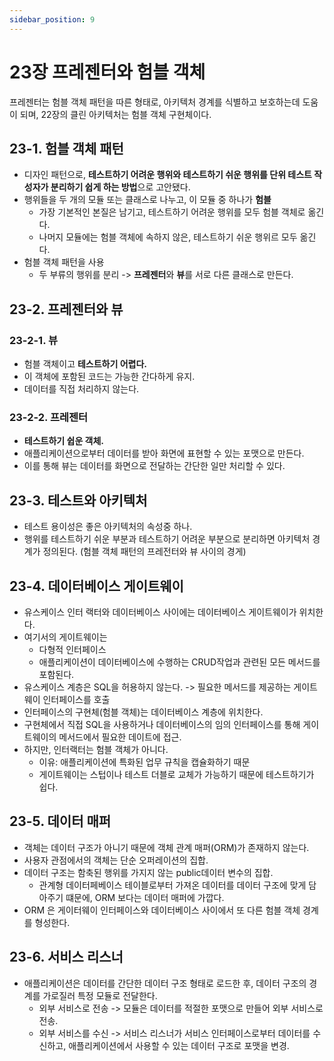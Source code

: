 ```yaml
---
sidebar_position: 9
---
```


# 23장 프레젠터와 험블 객체

프레젠터는 험블 객체 패턴을 따른 형태로, 아키텍처 경계를 식별하고 보호하는데 도움이 되며,
22장의 클린 아키텍처는 험블 객체 구현체이다.

## 23-1. 험블 객체 패턴

- 디자인 패턴으로, **테스트하기 어려운 행위와 테스트하기 쉬운 행위를 단위 테스트 작성자가
  분리하기 쉽게 하는 방법**으로 고안됐다.
- 행위들을 두 개의 모듈 또는 클래스로 나누고, 이 모듈 중 하나가 **험블**
  - 가장 기본적인 본질은 남기고, 테스트하기 어려운 행위를 모두 험블 객체로 옮긴다.
  - 나머지 모듈에는 험블 객체에 속하지 않은, 테스트하기 쉬운 행위르 모두 옮긴다.
- 험블 객체 패턴을 사용
  - 두 부류의 행위를 분리 -> **프레젠터**와 **뷰**를 서로 다른 클래스로 만든다.

## 23-2. 프레젠터와 뷰

### 23-2-1. 뷰

- 험블 객체이고 **테스트하기 어렵다.**
- 이 객체에 포함된 코드는 가능한 간다하게 유지.
- 데이터를 직접 처리하지 않는다.

### 23-2-2. 프레젠터

- **테스트하기 쉽운 객체.**
- 애플리케이션으로부터 데이터를 받아 화면에 표현할 수 있는 포맷으로 만든다.
- 이를 통해 뷰는 데이터를 화면으로 전달하는 간단한 일만 처리할 수 있다.

## 23-3. 테스트와 아키텍처

- 테스트 용이성은 좋은 아키텍처의 속성중 하나.
- 행위를 테스트하기 쉬운 부분과 테스트하기 어려운 부분으로 분리하면 아키텍처 경계가 정의된다.
  (험블 객체 패턴의 프레전터와 뷰 사이의 경게)

## 23-4. 데이터베이스 게이트웨이

- 유스케이스 인터 랙터와 데이터베이스 사이에는 데이터베이스 게이트웨이가 위치한다.
- 여기서의 게이트웨이는
  - 다형적 인터페이스
  - 애플리케이션이 데이터베이스에 수행하는 CRUD작업과 관련된 모든 메서드를 포함된다.
- 유스케이스 계층은 SQL을 허용하지 않는다.
  -> 필요한 메서드를 제공하는 게이트웨이 인터페이스를 호출
- 인터페이스의 구현체(험블 객체)는 데이터베이스 계층에 위치한다.
- 구현체에서 직접 SQL을 사용하거나 데이터베이스의 임의 인터페이스를 통해 게이트웨이의 메서드에서 필요한 데이트에 접근.
- 하지만, 인터랙터는 험블 객체가 아니다.
  - 이유: 애플리케이션에 특화된 업무 규칙을 캡슐화하기 때문
  - 게이트웨이는 스텁이나 테스트 더블로 교체가 가능하기 때문에 테스트하기가 쉽다.

## 23-5. 데이터 매퍼

- 객체는 데이터 구조가 아니기 때문에 객체 관계 매퍼(ORM)가 존재하지 않는다.
- 사용자 관점에서의 객체는 단순 오퍼레이션의 집합.
- 데이터 구조는 함축된 행위를 가지지 않는 public데이터 변수의 집합.
  - 관계형 데이터페베이스 테이블로부터 가져온 데이터를 데이터 구조에 맞게 담아주기 떄문에, ORM 보다는 데이터 매퍼에 가깝다.
- ORM 은 게이터웨이 인터페이스와 데이터베이스 사이에서 또 다른 험블 객체 경계를 형성한다.

## 23-6. 서비스 리스너

- 애플리케이션은 데이터를 간단한 데이터 구조 형태로 로드한 후, 데이터 구조의 경계를 가로질러 특정 모듈로 전달한다.
  - 외부 서비스로 전송 -> 모듈은 데이터를 적절한 포맷으로 만들어 외부 서비스로 전송.
  - 외부 서비스를 수신 -> 서비스 리스너가 서비스 인터페이스로부터 데이터를 수신하고,
    애플리케이션에서 사용할 수 있는 데이터 구조로 포맷을 변경.
